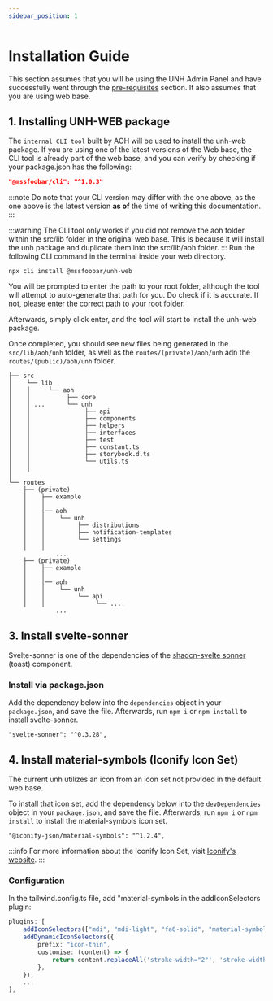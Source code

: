```yaml
---
sidebar_position: 1
---
```


# Installation Guide
This section assumes that you will be using the UNH Admin Panel and have successfully went through the [pre-requisites](/docs/modules/unh/quickstart/frontend/pre-requisites.md) section. It also assumes that you are using web base.

## 1. Installing UNH-WEB package
The `internal CLI tool` built by AOH will be used to install the unh-web package. If you are using one of the latest versions of the Web base, the CLI tool is already part of the web base, and you can verify by checking if your package.json has the following:
```package.json
"@mssfoobar/cli": "^1.0.3"
```

:::note
Do note that your CLI version may differ with the one above, as the one above is the latest version **as of** the time of writing this documentation.
:::

:::warning
The CLI tool only works if you did not remove the aoh folder within the src/lib folder in the original web base. This is because it will install the unh package and duplicate them into the src/lib/aoh folder.
:::
Run the following CLI command in the terminal inside your web directory.
```
npx cli install @mssfoobar/unh-web
```
You will be prompted to enter the path to your root folder, although the tool will attempt to auto-generate that path for you. Do check if it is accurate. If not, please enter the correct path to your root folder.

Afterwards, simply click enter, and the tool will start to install the unh-web package.

Once completed, you should see new files being generated in the `src/lib/aoh/unh` folder, as well as the `routes/(private)/aoh/unh` adn the `routes/(public)/aoh/unh` folder.

```
├── src
│    └── lib
│    │     └── aoh
│    │          ├── core
│    │ ...      └── unh
│    │               ├── api
│    │               ├── components
│    │               ├── helpers
│    │               ├── interfaces
│    │               ├── test
│    │               ├── constant.ts
│    │               ├── storybook.d.ts
│    │               └── utils.ts
│    │
│
└── routes
    ├── (private)
    │    ├── example
    │    │
    │    │── aoh
    │    │    └── unh
    │    │         ├── distributions
    │    │         ├── notification-templates
    │    │         └── settings
    │    │              
             ...
    ├── (private)
    │    ├── example
    │    │
    │    │── aoh
    │    │    └── unh
    │    │         └── api
    │    │              └── ....
             ...
```

## 3. Install svelte-sonner
Svelte-sonner is one of the dependencies of the [shadcn-svelte sonner](https://next.shadcn-svelte.com/docs/components/sonner) (toast) component.
### Install via package.json
Add the dependency below into the `dependencies` object in your `package.json`, and save the file. Afterwards, run `npm i` or `npm install` to install svelte-sonner.
```npm
"svelte-sonner": "^0.3.28",
```

## 4. Install material-symbols (Iconify Icon Set)
The current unh utilizes an icon from an icon set not provided in the default web base.

To install that icon set, add the dependency below into the `devDependencies` object in your `package.json`, and save the file. Afterwards, run `npm i` or `npm install` to install the material-symbols icon set.
```npm
"@iconify-json/material-symbols": "^1.2.4",
```
:::info
For more information about the Iconify Icon Set, visit [Iconify's website](https://iconify.design/).
:::
### Configuration
In the tailwind.config.ts file, add "material-symbols in the addIconSelectors plugin:

```ts
plugins: [
    addIconSelectors(["mdi", "mdi-light", "fa6-solid", "material-symbols", "lucide"]),
    addDynamicIconSelectors({
        prefix: "icon-thin",
        customise: (content) => {
            return content.replaceAll('stroke-width="2"', 'stroke-width="1"');
        },
    }),
    ...
],
```
